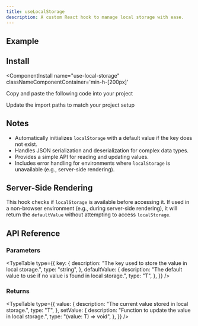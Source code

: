 ```yaml
---
title: useLocalStorage
description: A custom React hook to manage local storage with ease.
---
```





## Example

<ComponentPreview 
  name="use-local-storage-ex-01"     
  classNameComponentContainer='min-h-[200px]' 
/>


## Install
<ComponentInstall
  name="use-local-storage"     
  classNameComponentContainer='min-h-[200px]' 
>
<CLIInstall  name="use-local-storage"   />

<ManualInstall>

<Steps>

<Step>

Copy and paste the following code into your project

</Step>

<ComponentSource name="use-local-storage"/>

<Step>

Update the import paths to match your project setup

</Step>

</Steps>


</ManualInstall>


</ComponentInstall>


## Notes
- Automatically initializes `localStorage` with a default value if the key does not exist.
- Handles JSON serialization and deserialization for complex data types.
- Provides a simple API for reading and updating values.
- Includes error handling for environments where `localStorage` is unavailable (e.g., server-side rendering).

## Server-Side Rendering 

  This hook checks if `localStorage` is available before accessing it. If used in a non-browser environment (e.g., during server-side rendering), it will return the `defaultValue` without attempting to access `localStorage`.



## API Reference

### Parameters

<TypeTable
  type={{
    key: {
      description: "The key used to store the value in local storage.",
      type: "string",
    },
    defaultValue: {
      description: "The default value to use if no value is found in local storage.",
      type: "T",
    },
  }}
/>

### Returns

<TypeTable
  type={{
    value: {
      description: "The current value stored in local storage.",
      type: "T",
    },
    setValue: {
      description: "Function to update the value in local storage.",
      type: "(value: T) => void",
    },
  }}
/>